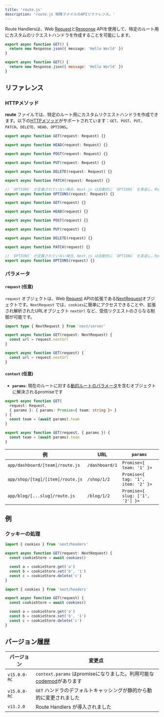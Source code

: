 ```yaml
---
title: 'route.js'
description: 'route.js 特殊ファイルのAPIリファレンス。'
---
```


Route Handlersは、Web [Request](https://developer.mozilla.org/docs/Web/API/Request)と[Response](https://developer.mozilla.org/docs/Web/API/Response) APIを使用して、特定のルート用にカスタムのリクエストハンドラを作成することを可能にします。

<Tabs>
<TabItem value="ts" label="TypeScript">

```ts title="route.ts" switcher
export async function GET() {
  return new Response.json({ message: 'Hello World' })
}
```
</TabItem>
<TabItem value="js" label="JavaScript">

```js title="route.js" switcher
export async function GET() {
  return new Response.json({ message: 'Hello World' })
}
```
</TabItem>
</Tabs>


## リファレンス

### HTTPメソッド

**route** ファイルでは、特定のルート用にカスタムリクエストハンドラを作成できます。以下の[HTTPメソッド](https://developer.mozilla.org/docs/Web/HTTP/Methods)がサポートされています：`GET`、`POST`、`PUT`、`PATCH`、`DELETE`、`HEAD`、`OPTIONS`。

<Tabs>
<TabItem value="ts" label="TypeScript">

```ts title="route.ts" switcher
export async function GET(request: Request) {}

export async function HEAD(request: Request) {}

export async function POST(request: Request) {}

export async function PUT(request: Request) {}

export async function DELETE(request: Request) {}

export async function PATCH(request: Request) {}

// `OPTIONS` が定義されていない場合、Next.js は自動的に `OPTIONS` を実装し、Route Handlerで他に定義されているメソッドに応じて適切なResponse `Allow`ヘッダーを設定します。
export async function OPTIONS(request: Request) {}
```
</TabItem>
<TabItem value="js" label="JavaScript">

```js title="route.js" switcher
export async function GET(request) {}

export async function HEAD(request) {}

export async function POST(request) {}

export async function PUT(request) {}

export async function DELETE(request) {}

export async function PATCH(request) {}

// `OPTIONS` が定義されていない場合、Next.js は自動的に `OPTIONS` を実装し、Route Handlerで他に定義されているメソッドに応じて適切なResponse `Allow`ヘッダーを設定します。
export async function OPTIONS(request) {}
```
</TabItem>
</Tabs>


### パラメータ

#### `request` (任意)

`request` オブジェクトは、Web [Request](https://developer.mozilla.org/docs/Web/API/Request) APIの拡張である[NextRequest](/docs/app/api-reference/functions/next-request)オブジェクトです。`NextRequest` では、`cookies`に簡単にアクセスできることや、拡張され解析されたURLオブジェクト `nextUrl` など、受信リクエストのさらなる制御が可能です。

<Tabs>
<TabItem value="ts" label="TypeScript">

```ts title="route.ts" switcher
import type { NextRequest } from 'next/server'

export async function GET(request: NextRequest) {
  const url = request.nextUrl
}
```
</TabItem>
<TabItem value="js" label="JavaScript">

```js title="route.js" switcher
export async function GET(request) {
  const url = request.nextUrl
}
```
</TabItem>
</Tabs>


#### `context` (任意)

- **`params`**: 現在のルートに対する[動的ルートのパラメータ](/docs/app/building-your-application/routing/dynamic-routes)を含むオブジェクトに解決されるpromiseです

<Tabs>
<TabItem value="ts" label="TypeScript">

```ts title="app/dashboard/[team]/route.ts" switcher
export async function GET(
  request: Request,
  { params }: { params: Promise<{ team: string }> }
) {
  const team = (await params).team
}
```
</TabItem>
<TabItem value="js" label="JavaScript">

```js title="app/dashboard/[team]/route.js" switcher
export async function GET(request, { params }) {
  const team = (await params).team
}
```
</TabItem>
</Tabs>


| 例                                 | URL            | `params`                           |
| -------------------------------- | -------------- | ---------------------------------- |
| `app/dashboard/[team]/route.js`  | `/dashboard/1` | `Promise<{ team: '1' }>`           |
| `app/shop/[tag]/[item]/route.js` | `/shop/1/2`    | `Promise<{ tag: '1', item: '2' }>` |
| `app/blog/[...slug]/route.js`    | `/blog/1/2`    | `Promise<{ slug: ['1', '2'] }>`    |

## 例

### クッキーの処理

<Tabs>
<TabItem value="ts" label="TypeScript">

```ts title="route.ts" switcher
import { cookies } from 'next/headers'

export async function GET(request: NextRequest) {
  const cookieStore = await cookies()

  const a = cookieStore.get('a')
  const b = cookieStore.set('b', '1')
  const c = cookieStore.delete('c')
}
```
</TabItem>
<TabItem value="js" label="JavaScript">

```js title="route.js" switcher
import { cookies } from 'next/headers'

export async function GET(request) {
  const cookieStore = await cookies()

  const a = cookieStore.get('a')
  const b = cookieStore.set('b', '1')
  const c = cookieStore.delete('c')
}
```
</TabItem>
</Tabs>


## バージョン履歴

| バージョン      | 変更点                                                                                                                 |
| ------------ | ----------------------------------------------------------------------------------------------------------------------- |
| `v15.0.0-RC` | `context.params` はpromiseになりました。利用可能な[codemod](/docs/app/building-your-application/upgrading/codemods#150)があります |
| `v15.0.0-RC` | `GET` ハンドラのデフォルトキャッシングが静的から動的に変更されました                                               |
| `v13.2.0`    | Route Handlers が導入されました                                                                                          |